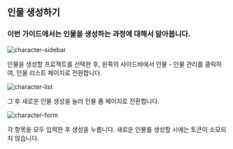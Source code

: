 ## 인물 생성하기

### 이번 가이드에서는 인물을 생성하는 과정에 대해서 알아봅니다.

![character-sidebar](/guide-image/character-sidebar.png)

인물을 생성할 프로젝트를 선택한 후, 왼쪽의 사이드바에서 인물 - 인물 관리를 클릭하여, 인물 리스트 페이지로 전환합니다.

![character-list](/guide-image/character-list.png)

그 후 새로운 인물 생성을 눌러 인물 폼 페이지로 전환합니다.

![character-form](/guide-image/character-form.png)

각 항목을 모두 입력한 후 생성을 누릅니다. 새로운 인물를 생성할 시에는 토큰이 소모되지 않습니다.
